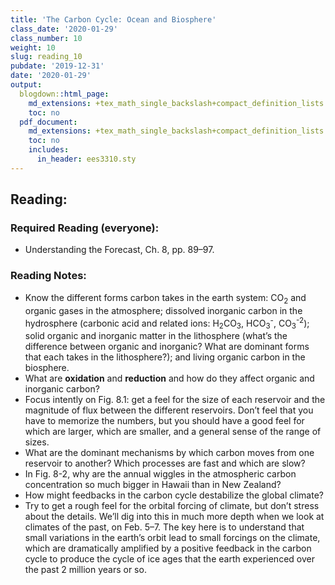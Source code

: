 ```yaml
---
title: 'The Carbon Cycle: Ocean and Biosphere'
class_date: '2020-01-29'
class_number: 10
weight: 10
slug: reading_10
pubdate: '2019-12-31'
date: '2020-01-29'
output:
  blogdown::html_page:
    md_extensions: +tex_math_single_backslash+compact_definition_lists
    toc: no
  pdf_document:
    md_extensions: +tex_math_single_backslash+compact_definition_lists
    toc: no
    includes:
      in_header: ees3310.sty
---
```

## Reading:

### Required Reading (everyone):

* Understanding the Forecast, Ch. 8, pp. 89--97.

### Reading Notes:

* Know the different forms carbon takes in the earth system: CO~2~ and organic gases in the atmosphere; dissolved inorganic carbon in the hydrosphere (carbonic acid and related ions: H~2~CO~3~, HCO~3~^-^, CO~3~^-2^); solid organic and inorganic matter in the lithosphere (what's the difference between organic and inorganic? What are dominant forms that each takes in the lithosphere?); and living organic carbon in the biosphere.
* What are **oxidation** and **reduction** and how do they affect organic and inorganic carbon?
* Focus intently on Fig. 8.1: get a feel for the size of each reservoir and the magnitude of flux between the different reservoirs. Don't feel that you have to memorize the numbers, but you should have a good feel for which are larger, which are smaller, and a general sense of the range of sizes.
* What are the dominant mechanisms by which carbon moves from one reservoir to another? Which processes are fast and which are slow?
* In Fig. 8-2, why are the annual wiggles in the atmospheric carbon concentration so much bigger in Hawaii than in New Zealand?
* How might feedbacks in the carbon cycle destabilize the global climate?
* Try to get a rough feel for the orbital forcing of climate, but don't stress about the details. We'll dig into this in much more depth when we look at climates of the past, on Feb. 5--7. The key here is to understand that small variations in the earth's orbit lead to small forcings on the climate, which are dramatically amplified by a positive feedback in the carbon cycle to produce the cycle of ice ages that the earth experienced over the past 2 million years or so.
